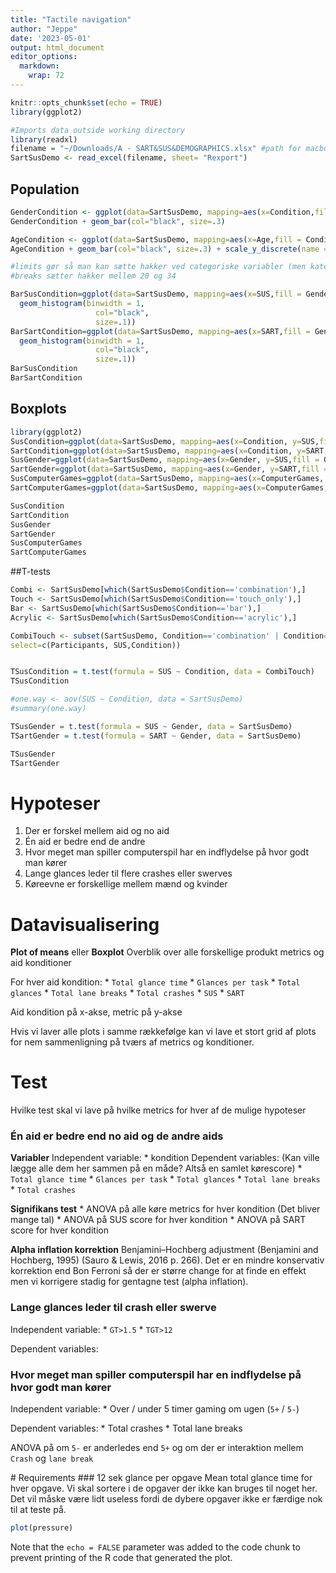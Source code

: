 ```yaml
---
title: "Tactile navigation"
author: "Jeppe"
date: '2023-05-01'
output: html_document
editor_options: 
  markdown: 
    wrap: 72
---
```


```r
knitr::opts_chunk$set(echo = TRUE)
library(ggplot2)

#Imports data outside working directory
library(readxl)
filename = "~/Downloads/A - SART&SUS&DEMOGRAPHICS.xlsx" #path for macbook downloads folder
SartSusDemo <- read_excel(filename, sheet= "Rexport")

```

## Population

```r

GenderCondition <- ggplot(data=SartSusDemo, mapping=aes(x=Condition,fill = Gender))
GenderCondition + geom_bar(col="black", size=.3)

AgeCondition <- ggplot(data=SartSusDemo, mapping=aes(x=Age,fill = Condition))
AgeCondition + geom_bar(col="black", size=.3) + scale_y_discrete(name = "Count", limits=factor(c(0,1,2,3,4,5,6,7,8,9,10))) +scale_x_continuous(breaks = c(20:34))

#limits gør så man kan sætte hakker ved categoriske variabler (men kategorierne er numre haha)
#breaks sætter hakker mellem 20 og 34 
```


```r
BarSusCondition=ggplot(data=SartSusDemo, mapping=aes(x=SUS,fill = Gender))+(
  geom_histogram(binwidth = 1, 
                   col="black", 
                   size=.1))
BarSartCondition=ggplot(data=SartSusDemo, mapping=aes(x=SART,fill = Gender))+(
  geom_histogram(binwidth = 1, 
                   col="black", 
                   size=.1))
BarSusCondition
BarSartCondition
```
## Boxplots

```r
library(ggplot2)
SusCondition=ggplot(data=SartSusDemo, mapping=aes(x=Condition, y=SUS,fill = Condition))+geom_boxplot()
SartCondition=ggplot(data=SartSusDemo, mapping=aes(x=Condition, y=SART,fill = Condition))+geom_boxplot()
SusGender=ggplot(data=SartSusDemo, mapping=aes(x=Gender, y=SUS,fill = Gender))+geom_boxplot()
SartGender=ggplot(data=SartSusDemo, mapping=aes(x=Gender, y=SART,fill = Gender))+geom_boxplot()
SusComputerGames=ggplot(data=SartSusDemo, mapping=aes(x=ComputerGames, y=SUS,fill = ComputerGames))+geom_boxplot()
SartComputerGames=ggplot(data=SartSusDemo, mapping=aes(x=ComputerGames, y=SART,fill = ComputerGames))+geom_boxplot()

SusCondition
SartCondition
SusGender
SartGender
SusComputerGames
SartComputerGames
```



##T-tests
```r
Combi <- SartSusDemo[which(SartSusDemo$Condition=='combination'),]
Touch <- SartSusDemo[which(SartSusDemo$Condition=='touch_only'),]
Bar <- SartSusDemo[which(SartSusDemo$Condition=='bar'),]
Acrylic <- SartSusDemo[which(SartSusDemo$Condition=='acrylic'),]

CombiTouch <- subset(SartSusDemo, Condition=='combination' | Condition=='touch_only', 
select=c(Participants, SUS,Condition))


TSusCondition = t.test(formula = SUS ~ Condition, data = CombiTouch)
TSusCondition

#one.way <- aov(SUS ~ Condition, data = SartSusDemo)
#summary(one.way)

```

```r
TSusGender = t.test(formula = SUS ~ Gender, data = SartSusDemo)
TSartGender = t.test(formula = SART ~ Gender, data = SartSusDemo)

TSusGender
TSartGender

```

# Hypoteser

1.  Der er forskel mellem aid og no aid
2.  Én aid er bedre end de andre
3.  Hvor meget man spiller computerspil har en indflydelse på hvor godt
    man kører
4.  Lange glances leder til flere crashes eller swerves
5.  Køreevne er forskellige mellem mænd og kvinder

# Datavisualisering

**Plot of means** eller **Boxplot** Overblik over alle forskellige
produkt metrics og aid konditioner

For hver aid kondition: \* `Total glance time` \* `Glances per task` \*
`Total glances` \* `Total lane breaks` \* `Total crashes` \* `SUS` \*
`SART`

Aid kondition på x-akse, metric på y-akse

Hvis vi laver alle plots i samme rækkefølge kan vi lave et stort grid af
plots for nem sammenligning på tværs af metrics og konditioner.

# Test

Hvilke test skal vi lave på hvilke metrics for hver af de mulige
hypoteser

### Én aid er bedre end no aid og de andre aids

**Variabler** Independent variable: \* kondition Dependent variables:
(Kan ville lægge alle dem her sammen på en måde? Altså en samlet
kørescore) \* `Total glance time` \* `Glances per task` \*
`Total glances` \* `Total lane breaks` \* `Total crashes`

**Signifikans test** \* ANOVA på alle køre metrics for hver kondition
(Det bliver mange tal) \* ANOVA på SUS score for hver kondition \* ANOVA
på SART score for hver kondition

**Alpha inflation korrektion** Benjamini--Hochberg adjustment (Benjamini
and Hochberg, 1995) (Sauro & Lewis, 2016 p. 266). Det er en mindre
konservativ korrektion end Bon Ferroni så der er større change for at
finde en effekt men vi korrigere stadig for gentagne test (alpha
inflation).

### Lange glances leder til crash eller swerve

Independent variable: \* `GT>1.5` \* `TGT>12`

Dependent variables:

### Hvor meget man spiller computerspil har en indflydelse på hvor godt man kører

Independent variable: \* Over / under 5 timer gaming om ugen (`5+` /
`5-`)

Dependent variables: \* Total crashes \* Total lane breaks

ANOVA på om `5-` er anderledes end `5+` og om der er interaktion mellem
`Crash` og `lane break`

\# Requirements \### 12 sek glance per opgave Mean total glance time for
hver opgave. Vi skal sortere i de opgaver der ikke kan bruges til noget
her. Det vil måske være lidt useless fordi de dybere opgaver ikke er
færdige nok til at teste på.

```r
plot(pressure)

```

Note that the `echo = FALSE` parameter was added to the code chunk to
prevent printing of the R code that generated the plot.
